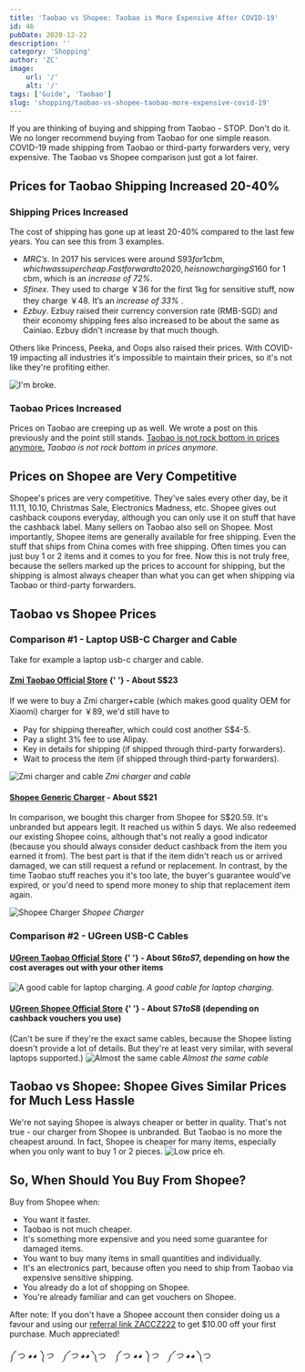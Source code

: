 ```yaml
---
title: 'Taobao vs Shopee: Taobao is More Expensive After COVID-19'
id: 46
pubDate: 2020-12-22
description: ''
category: 'Shopping'
author: 'ZC'
image:
    url: '/'
    alt: '/'
tags: ['Guide', 'Taobao']
slug: 'shopping/taobao-vs-shopee-taobao-more-expensive-covid-19'
---
```


If you are thinking of buying and shipping from Taobao - STOP. Don't do it. We no longer recommend buying from Taobao for one simple reason. COVID-19 made shipping from Taobao or third-party forwarders very, very expensive. The Taobao vs Shopee comparison just got a lot fairer.

## Prices for Taobao Shipping Increased 20-40%

### Shipping Prices Increased

The cost of shipping has gone up at least 20-40% compared to the last few years. You can see this from 3 examples.

-   _MRC’s_. In 2017 his services were around S$93 for 1cbm, which was
    super cheap. Fast forward to 2020, he is now charging S$160 for 1 cbm, which is an _increase of 72%_.
-   _Sfinex_. They used to charge ￥36 for the first 1kg for sensitive
    stuff, now they charge ￥48\. It’s an _increase of 33%_ .
-   _Ezbuy_. Ezbuy raised their currency conversion rate (RMB-SGD) and
    their economy shipping fees also increased to be about the same as Cainiao. Ezbuy didn't increase by that much
    though.

Others like Princess, Peeka, and Oops also raised their prices. With COVID-19 impacting all industries it's impossible to maintain their prices, so it's not like they're profiting either.

![I'm broke.](./images/46_source1-1.gif)

### Taobao Prices Increased

Prices on Taobao are creeping up as well. We wrote a post on this previously and the point still stands. [Taobao is not rock bottom in prices anymore.](https://btonomics.com/shopping/be-careful-taobao-isnt-that-cheap-anymore/) _Taobao is not rock bottom in prices anymore._

## Prices on Shopee are Very Competitive

Shopee's prices are very competitive. They've sales every other day, be it 11.11, 10.10, Christmas Sale, Electronics Madness, etc. Shopee gives out cashback coupons everyday, although you can only use it on stuff that have the cashback label. Many sellers on Taobao also sell on Shopee. Most importantly, Shopee items are generally available for free shipping. Even the stuff that ships from China comes with free shipping. Often times you can just buy 1 or 2 items and it comes to you for free. Now this is not truly free, because the sellers marked up the prices to account for shipping, but the shipping is almost always cheaper than what you can get when shipping via Taobao or third-party forwarders.

## Taobao vs Shopee Prices

### Comparison #1 - Laptop USB-C Charger and Cable

Take for example a laptop usb-c charger and cable.

#### [Zmi Taobao Official Store](https://detail.tmall.com/item.htm?spm=a1z0d.6639537.1997196601.15.6e9d748402b3el&id=626064487501) {' '} - About S$23

If we were to buy a Zmi charger+cable (which makes good quality OEM for Xiaomi) charger for ￥89, we'd still have to

-   Pay for shipping thereafter, which could cost another S$4-5.
-   Pay a slight 3% fee to use Alipay.
-   Key in details for shipping (if shipped through third-party forwarders).
-   Wait to process the item (if shipped through third-party forwarders).

![Zmi charger and cable](./images/46_O1CN01oUldu01RgcbjXytBd_26082421411.jpg) _Zmi charger and cable_

#### [Shopee Generic Charger](https://shopee.sg/product/122625627/6210380469) - About S$21

In comparison, we bought this charger from Shopee for S$20.59\. It's unbranded but appears legit. It reached us within 5 days. We also redeemed our existing Shopee coins, although that's not really a good indicator (because you should always consider deduct cashback from the item you earned it from). The best part is that if the item didn't reach us or arrived damaged, we can still request a refund or replacement. In contrast, by the time Taobao stuff reaches you it's too late, the buyer's guarantee would've expired, or you'd need to spend more money to ship that replacement item again.

![Shopee Charger](./images/46_17b53a9f4797b4a83de6c981b2da1123.jpg) _Shopee Charger_

### Comparison #2 - UGreen USB-C Cables

#### [UGreen Taobao Official Store](https://detail.tmall.com/item.htm?id=563445734527&spm=a1z09.2.0.0.3b702e8dy7WQkn&_u=e2m1h1uh1ff4) {' '} - About S$6 to S$7, depending on how the cost averages out with your other items

![A good cable for laptop charging.](./images/46_O1CN0151YRHF1i3YEBZwuxw_7134643571.jpg) _A good cable for laptop charging._

#### [UGreen Shopee Official Store](https://shopee.sg/UGREEN-60W-USB-C-to-Type-C-Fast-Charge-Data-Cable-i.64922680.2189068994) {' '} - About S$7 to S$8 (depending on cashback vouchers you use)

(Can't be sure if they're the exact same cables, because the Shopee listing doesn't provide a lot of details. But they're at least very similar, with several laptops supported.)
![Almost the same cable](./images/46_b1e84e3681384322994c76c0ab26c8c1.jpg) _Almost the same cable_

## Taobao vs Shopee: Shopee Gives Similar Prices for Much Less Hassle

We're not saying Shopee is always cheaper or better in quality. That's not true - our charger from Shopee is unbranded. But Taobao is no more the cheapest around. In fact, Shopee is cheaper for many items, especially when you only want to buy 1 or 2 pieces. ![Low price eh.](./images/46_source1-2.gif)

## So, When Should You Buy From Shopee?

Buy from Shopee when:

-   You want it faster.
-   Taobao is not much cheaper.
-   It's something more expensive and you need some guarantee for damaged items.
-   You want to buy many items in small quantities and individually.
-   It's an electronics part, because often you need to ship from Taobao via expensive sensitive shipping.
-   You already do a lot of shopping on Shopee.
-   You're already familiar and can get vouchers on Shopee.

After note: If you don't have a Shopee account then consider doing us a favour and using our [referral link ZACCZ222](https://shp.ee/gfgu543?smtt=0.0.10) to get $10.00 off your first purchase. Much appreciated!

༼ つ ◕*◕ ༽つ    ༼ つ ◕*◕ ༽つ    ༼ つ ◕*◕ ༽つ    ༼ つ ◕*◕ ༽つ

